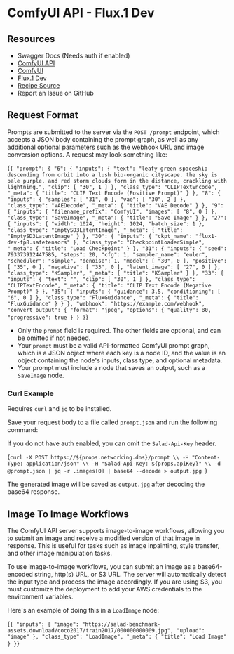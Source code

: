 # ComfyUI API - Flux.1 Dev

## Resources

- <Link url={`https://${props.networking.dns}/docs`}>Swagger Docs</Link> (Needs auth if enabled)
- [ComfyUI API](https://github.com/SaladTechnologies/comfyui-api)
- [ComfyUI](https://github.com/comfyanonymous/ComfyUI/)
- [Flux.1 Dev](https://huggingface.co/Comfy-Org/flux1-dev/blob/main/flux1-dev-fp8.safetensors)
- [Recipe Source](https://github.com/SaladTechnologies/salad-recipes/tree/master/recipes/comfyui)
- <Link url={`https://github.com/SaladTechnologies/salad-recipes/issues/new?title=ComfyUI%20API%20-%20Flux.1%20Dev&body=%3C%21---%20Please%20describe%20the%20issue%20you%20are%20having%20with%20this%20recipe%2C%20and%20include%20as%20much%20detail%20as%20possible%2C%20including%20any%20relevant%20logs.%20--%3E%0AImage%3A%20${props.container.image}`}>Report an Issue on GitHub</Link>

## Request Format

Prompts are submitted to the server via the `POST /prompt` endpoint, which accepts a JSON body containing the prompt graph, as well as any additional optional parameters such as the webhook URL and image conversion options. A request may look something like:

<CodeBlock language="json">{`{
    "prompt": {
        "6": {
            "inputs": {
                "text": "leafy green spaceship descending from orbit into a lush bio-organic cityscape. the sky is pale purple, and red storm clouds form in the distance, crackling with lightning.",
                "clip": [
                    "30",
                    1
                ]
            },
            "class_type": "CLIPTextEncode",
            "_meta": {
                "title": "CLIP Text Encode (Positive Prompt)"
            }
        },
        "8": {
            "inputs": {
                "samples": [
                    "31",
                    0
                ],
                "vae": [
                    "30",
                    2
                ]
            },
            "class_type": "VAEDecode",
            "_meta": {
                "title": "VAE Decode"
            }
        },
        "9": {
            "inputs": {
                "filename_prefix": "ComfyUI",
                "images": [
                    "8",
                    0
                ]
            },
            "class_type": "SaveImage",
            "_meta": {
                "title": "Save Image"
            }
        },
        "27": {
            "inputs": {
                "width": 1024,
                "height": 1024,
                "batch_size": 1
            },
            "class_type": "EmptySD3LatentImage",
            "_meta": {
                "title": "EmptySD3LatentImage"
            }
        },
        "30": {
            "inputs": {
                "ckpt_name": "flux1-dev-fp8.safetensors"
            },
            "class_type": "CheckpointLoaderSimple",
            "_meta": {
                "title": "Load Checkpoint"
            }
        },
        "31": {
            "inputs": {
                "seed": 793373912447585,
                "steps": 20,
                "cfg": 1,
                "sampler_name": "euler",
                "scheduler": "simple",
                "denoise": 1,
                "model": [
                    "30",
                    0
                ],
                "positive": [
                    "35",
                    0
                ],
                "negative": [
                    "33",
                    0
                ],
                "latent_image": [
                    "27",
                    0
                ]
            },
            "class_type": "KSampler",
            "_meta": {
                "title": "KSampler"
            }
        },
        "33": {
            "inputs": {
                "text": "",
                "clip": [
                    "30",
                    1
                ]
            },
            "class_type": "CLIPTextEncode",
            "_meta": {
                "title": "CLIP Text Encode (Negative Prompt)"
            }
        },
        "35": {
            "inputs": {
                "guidance": 3.5,
                "conditioning": [
                    "6",
                    0
                ]
            },
            "class_type": "FluxGuidance",
            "_meta": {
                "title": "FluxGuidance"
            }
        }
    },
    "webhook": "https://example.com/webhook",
    "convert_output": {
        "format": "jpeg",
        "options": {
            "quality": 80,
            "progressive": true
        }
    }
}`}</CodeBlock>


- Only the `prompt` field is required. The other fields are optional, and can be omitted if not needed.
- Your `prompt` must be a valid API-formatted ComfyUI prompt graph, which is a JSON object where each key is a node ID, and the value is an object containing the node's inputs, class type, and optional metadata.
- Your prompt must include a node that saves an output, such as a `SaveImage` node.

### Curl Example

<Callout variation="note">Requires `curl` and `jq` to be installed.</Callout>

Save your request body to a file called `prompt.json` and run the following command:

<Callout variation="note">If you do not have auth enabled, you can omit the `Salad-Api-Key` header.</Callout>

<CodeBlock language="bash">{`curl -X POST https://${props.networking.dns}/prompt \\
  -H "Content-Type: application/json" \\
  -H "Salad-Api-Key: ${props.apiKey}" \\
  -d @prompt.json | jq -r .images[0] | base64 --decode > output.jpg
`}</CodeBlock>

The generated image will be saved as `output.jpg` after decoding the base64 response.

## Image To Image Workflows

The ComfyUI API server supports image-to-image workflows, allowing you to submit an image and receive a modified version of that image in response. This is useful for tasks such as image inpainting, style transfer, and other image manipulation tasks.

To use image-to-image workflows, you can submit an image as a base64-encoded string, http(s) URL, or S3 URL. The server will automatically detect the input type and process the image accordingly. If you are using S3, you must customize the deployment to add your AWS credentials to the environment variables.

Here's an example of doing this in a `LoadImage` node:

<CodeBlock language="json">{`{
  "inputs": {
    "image": "https://salad-benchmark-assets.download/coco2017/train2017/000000000009.jpg",
    "upload": "image"
  },
  "class_type": "LoadImage",
  "_meta": {
    "title": "Load Image"
  }
}`}</CodeBlock>
